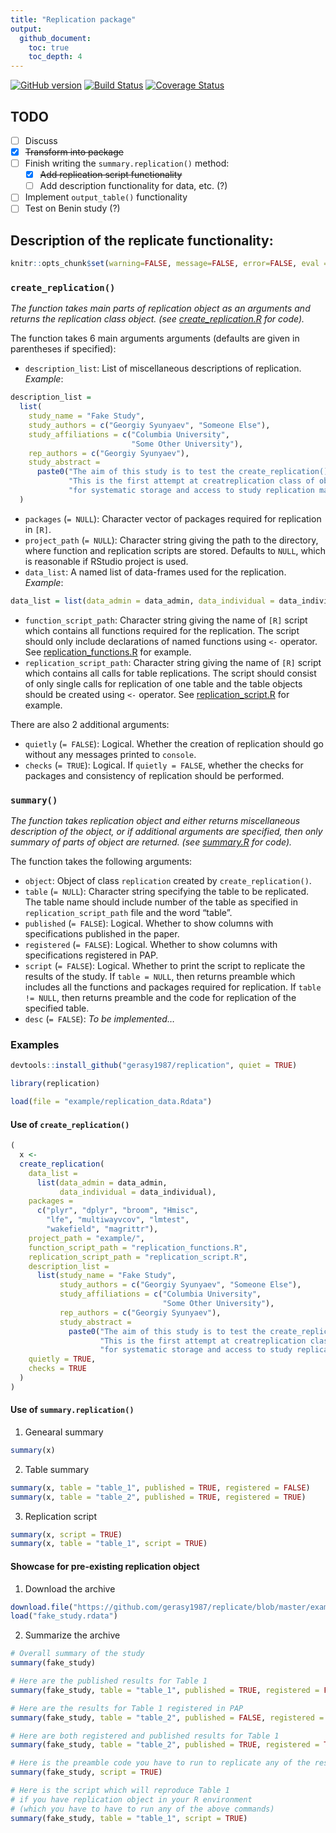 ```yaml
---
title: "Replication package"
output:
  github_document:
    toc: true
    toc_depth: 4
---
```


[![GitHub version](https://badge.fury.io/gh/gerasy1987%2Freplicate.svg)](https://badge.fury.io/gh/gerasy1987%2Freplicate)
[![Build Status](https://travis-ci.org/gerasy1987/replicate.svg?branch=master)](https://travis-ci.org/gerasy1987/replicate)
[![Coverage Status](https://coveralls.io/repos/github/gerasy1987/replicate/badge.svg?branch=master)](https://coveralls.io/github/gerasy1987/replicate?branch=master)

## TODO

- [ ] Discuss
- [x] ~~Transform into package~~
- [ ] Finish writing the ```summary.replication()``` method:
    - [x] ~~Add replication script functionality~~
    - [ ] Add description functionality for data, etc. (?)
- [ ] Implement ```output_table()``` functionality
- [ ] Test on Benin study (?)

## Description of the replicate functionality:

```r
knitr::opts_chunk$set(warning=FALSE, message=FALSE, error=FALSE, eval = FALSE, echo = TRUE)
```

### ```create_replication()```

_The function takes main parts of replication object as an arguments and returns the replication class object. (see [create\_replication.R](https://github.com/gerasy1987/replicate/blob/master/create_replication.R) for code)._

The function takes 6 main arguments arguments (defaults are given in parentheses if specified):
  
  - ```description_list```: List of miscellaneous descriptions of replication. *Example*:
```r
description_list =
  list(
    study_name = "Fake Study",
    study_authors = c("Georgiy Syunyaev", "Someone Else"),
    study_affiliations = c("Columbia University",
                           "Some Other University"),
    rep_authors = c("Georgiy Syunyaev"),
    study_abstract =
      paste0("The aim of this study is to test the create_replication() functionality. ",
             "This is the first attempt at creatreplication class of objects in [R] ",
             "for systematic storage and access to study replication materials.")
  )
```
    
  - ```packages``` (`= NULL`): Character vector of packages required for replication in `[R]`.
  - ```project_path``` (`= NULL`): Character string giving the path to the directory, where function and replication scripts are stored. Defaults to `NULL`, which is reasonable if RStudio project is used.
  - ```data_list```: A named list of data-frames used for the replication. *Example*:
    
```r
data_list = list(data_admin = data_admin, data_individual = data_individual)
```
    
  - ```function_script_path```: Character string giving the name of `[R]` script which contains all functions required for the replication. The script should only include declarations of named functions using `<-` operator. See [replication\_functions.R](https://github.com/gerasy1987/replicate/blob/master/example/replication_functions.R) for example.
  - ```replication_script_path```: Character string giving the name of `[R]` script which contains all calls for table replications. The script should consist of only single calls for replication of one table and the table objects should be created using `<-` operator. See [replication\_script.R](https://github.com/gerasy1987/replicate/blob/master/example/replication_script.R) for example.
    
There are also 2 additional arguments:
  
  - ```quietly``` (```= FALSE```): Logical. Whether the creation of replication should go without any messages printed to `console`.
  - ```checks``` (```= TRUE```): Logical. If ```quietly = FALSE```, whether the checks for packages and consistency of replication should be performed.

### ```summary()```

_The function takes replication object and either returns miscellaneous description of the object, or if additional arguments are specified, then only summary of parts of object are returned. (see [summary.R](https://github.com/gerasy1987/replicate/blob/master/summary.R) for code)._

The function takes the following arguments:
  
  - ```object```: Object of class ```replication``` created by ```create_replication()```.
  - ```table``` (```= NULL```): Character string specifying the table to be replicated. The table name should include number of the table as specified in `replication_script_path` file and the word "table".
  - ```published``` (```= FALSE```): Logical. Whether to show columns with specifications published in the paper.
  - ```registered``` (```= FALSE```): Logical. Whether to show columns with specifications registered in PAP.
  - ```script``` (```= FALSE```): Logical. Whether to print the script to replicate the results of the study. If ```table = NULL```, then returns preamble which includes all the functions and packages required for replication. If ```table != NULL```, then returns preamble and the code for replication of the specified table.
  - ```desc``` (```= FALSE```): *To be implemented...*

### Examples

```r
devtools::install_github("gerasy1987/replication", quiet = TRUE)

library(replication)

load(file = "example/replication_data.Rdata")
```

#### Use of ```create_replication()```
```r

(
  x <-
  create_replication(
    data_list =
      list(data_admin = data_admin,
           data_individual = data_individual),
    packages =
      c("plyr", "dplyr", "broom", "Hmisc",
        "lfe", "multiwayvcov", "lmtest",
        "wakefield", "magrittr"),
    project_path = "example/",
    function_script_path = "replication_functions.R",
    replication_script_path = "replication_script.R",
    description_list =
      list(study_name = "Fake Study",
           study_authors = c("Georgiy Syunyaev", "Someone Else"),
           study_affiliations = c("Columbia University",
                                  "Some Other University"),
           rep_authors = c("Georgiy Syunyaev"),
           study_abstract = 
             paste0("The aim of this study is to test the create_replication() functionality. ",
                    "This is the first attempt at creatreplication class of objects in [R] ",
                    "for systematic storage and access to study replication materials.")),
    quietly = TRUE,
    checks = TRUE
  )
)
```

#### Use of ```summary.replication()```

1. Genearal summary

```r
summary(x)
```

2. Table summary

```r
summary(x, table = "table_1", published = TRUE, registered = FALSE)
summary(x, table = "table_2", published = TRUE, registered = TRUE)
```

3. Replication script

```r
summary(x, script = TRUE)
summary(x, table = "table_1", script = TRUE)
```

#### Showcase for pre-existing replication object

1. Download the archive

```r
download.file("https://github.com/gerasy1987/replicate/blob/master/example/fake_study.rdata?raw=True","fake_study.rdata")
load("fake_study.rdata")
```

2. Summarize the archive

```r
# Overall summary of the study
summary(fake_study)

# Here are the published results for Table 1
summary(fake_study, table = "table_1", published = TRUE, registered = FALSE)

# Here are the results for Table 1 registered in PAP
summary(fake_study, table = "table_2", published = FALSE, registered = TRUE)

# Here are both registered and published results for Table 1
summary(fake_study, table = "table_2", published = TRUE, registered = TRUE)

# Here is the preamble code you have to run to replicate any of the results in the study
summary(fake_study, script = TRUE)

# Here is the script which will reproduce Table 1
# if you have replication object in your R environment
# (which you have to have to run any of the above commands)
summary(fake_study, table = "table_1", script = TRUE)
```
